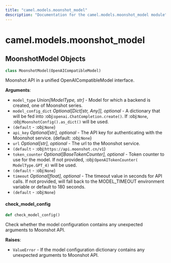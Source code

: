 ```yaml
---
title: "camel.models.moonshot_model"
description: "Documentation for the camel.models.moonshot_model module"
---
```


<a id="camel.models.moonshot_model"></a>

# camel.models.moonshot\_model

<a id="camel.models.moonshot_model.MoonshotModel"></a>

## MoonshotModel Objects

```python
class MoonshotModel(OpenAICompatibleModel)
```

Moonshot API in a unified OpenAICompatibleModel interface.

**Arguments**:

- `model_type` _Union[ModelType, str]_ - Model for which a backend is
  created, one of Moonshot series.
- `model_config_dict` _Optional[Dict[str, Any]], optional_ - A dictionary
  that will be fed into :obj:`openai.ChatCompletion.create()`. If
  :obj:`None`, :obj:`MoonshotConfig().as_dict()` will be used.
- `(default` - :obj:`None`)
- `api_key` _Optional[str], optional_ - The API key for authenticating with
  the Moonshot service. (default: :obj:`None`)
- `url` _Optional[str], optional_ - The url to the Moonshot service.
- `(default` - :obj:`https://api.moonshot.cn/v1`)
- `token_counter` _Optional[BaseTokenCounter], optional_ - Token counter to
  use for the model. If not provided, :obj:`OpenAITokenCounter(
  ModelType.GPT_4)` will be used.
- `(default` - :obj:`None`)
- `timeout` _Optional[float], optional_ - The timeout value in seconds for
  API calls. If not provided, will fall back to the MODEL_TIMEOUT
  environment variable or default to 180 seconds.
- `(default` - :obj:`None`)

<a id="camel.models.moonshot_model.MoonshotModel.check_model_config"></a>

#### check\_model\_config

```python
def check_model_config()
```

Check whether the model configuration contains any
unexpected arguments to Moonshot API.

**Raises**:

- `ValueError` - If the model configuration dictionary contains any
  unexpected arguments to Moonshot API.

